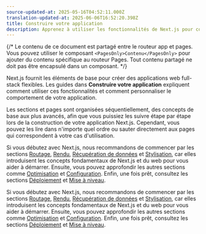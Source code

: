 ```yaml
---
source-updated-at: 2025-05-16T04:52:11.000Z
translation-updated-at: 2025-06-06T16:52:20.398Z
title: Construire votre application
description: Apprenez à utiliser les fonctionnalités de Next.js pour construire votre application.
---
```


{/* Le contenu de ce document est partagé entre le routeur app et pages. Vous pouvez utiliser le composant `<PagesOnly>Contenu</PagesOnly>` pour ajouter du contenu spécifique au routeur Pages. Tout contenu partagé ne doit pas être encapsulé dans un composant. */}

Next.js fournit les éléments de base pour créer des applications web full-stack flexibles. Les guides dans **Construire votre application** expliquent comment utiliser ces fonctionnalités et comment personnaliser le comportement de votre application.

Les sections et pages sont organisées séquentiellement, des concepts de base aux plus avancés, afin que vous puissiez les suivre étape par étape lors de la construction de votre application Next.js. Cependant, vous pouvez les lire dans n'importe quel ordre ou sauter directement aux pages qui correspondent à votre cas d'utilisation.

<AppOnly>

Si vous débutez avec Next.js, nous recommandons de commencer par les sections [Routage](/docs/app/building-your-application/routing), [Rendu](/docs/app/building-your-application/rendering), [Récupération de données](/docs/app/building-your-application/data-fetching) et [Stylisation](/docs/app/building-your-application/styling), car elles introduisent les concepts fondamentaux de Next.js et du web pour vous aider à démarrer. Ensuite, vous pouvez approfondir les autres sections comme [Optimisation](/docs/app/building-your-application/optimizing) et [Configuration](/docs/app/building-your-application/configuring). Enfin, une fois prêt, consultez les sections [Déploiement](/docs/app/building-your-application/deploying) et [Mise à niveau](/docs/app/building-your-application/upgrading).

</AppOnly>

<PagesOnly>

Si vous débutez avec Next.js, nous recommandons de commencer par les sections [Routage](/docs/pages/building-your-application/routing), [Rendu](/docs/pages/building-your-application/rendering), [Récupération de données](/docs/pages/building-your-application/data-fetching) et [Stylisation](/docs/pages/building-your-application/styling), car elles introduisent les concepts fondamentaux de Next.js et du web pour vous aider à démarrer. Ensuite, vous pouvez approfondir les autres sections comme [Optimisation](/docs/pages/building-your-application/optimizing) et [Configuration](/docs/pages/building-your-application/configuring). Enfin, une fois prêt, consultez les sections [Déploiement](/docs/pages/building-your-application/deploying) et [Mise à niveau](/docs/pages/building-your-application/upgrading).

</PagesOnly>